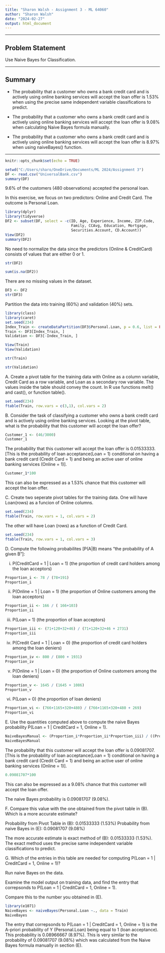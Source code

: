---
title: "Sharon Walsh - Assignment 3 - ML 64060"
author: "Sharon Walsh"
date: "2024-02-27"
output: html_document
---

***
## Problem Statement 

Use Naive Bayes for Classification. 

***

## Summary  

+ The probability that a customer who owns a bank credit card and is actively using online banking services will accept the loan offer is 1.53% when using the precise same independent variable classifications to predict.

+ The probability that a customer who owns a bank credit card and is actively using online banking services will accept the loan offer is 9.08% when calculating Naive Bayes formula manually.

+ The probability that a customer who owns a bank credit card and is actively using online banking services will accept the loan offer is 8.97% when using naiveBayes() function.

***










```{r setup, include=FALSE}
knitr::opts_chunk$set(echo = TRUE)
```


```{r}
setwd("C:/Users/sharo/OneDrive/Documents/ML 2024/Assignment 3")
DF <- read.csv("UniversalBank.csv")
summary(DF)
```

9.6% of the customers (480 observations) accepted the personal loan. 

In this exercise, we focus on two predictors: Online and Credit Card. 
The outcome is Personal Loan. 




```{r}
library(dplyr)
library(tidyverse)
DF2 <- subset(DF, select = -c(ID, Age, Experience, Income, ZIP.Code, 
                              Family, CCAvg, Education, Mortgage, 
                              Securities.Account, CD.Account))
View(DF2)
summary(DF2)
```
No need to normalize the data since the predictors (Online & CreditCard) consists of values that are either 0 or 1. 


```{r}
str(DF2)
```

```{r}
sum(is.na(DF2))
```
There are no missing values in the dataset. 


```{r}
DF3 <- DF2
str(DF3)
```

Partition the data into training (60%) and validation (40%) sets.

```{r}
library(class)
library(caret)
set.seed(234)
Index_Train <- createDataPartition(DF3$Personal.Loan, p = 0.6, list = FALSE)
Train <- DF3[Index_Train, ]
Validation <- DF3[-Index_Train, ]
```

```{r}
View(Train)
View(Validation)
```


```{r}
str(Train)
```

```{r}
str(Validation)
```

A. Create a pivot table for the training data with Online as a column variable, Credit Card as a row variable, and Loan as a secondary row variable. The values inside the table should convey the count. In R use functions melt() and cast(), or function table(). 


```{r}
set.seed(234)
ftable(Train, row.vars = c(3,1), col.vars = 2)
```


B. Consider the task of classifying a customer who owns a bank credit card and is actively using online banking services. Looking at the pivot table, what is the probability that this customer will accept the loan offer? 

```{r}
Customer_1 <- (46/3000)
Customer_1
```
The probability that this customer will accept the loan offer is 0.01533333.
[This is the probability of loan acceptance(Loan = 1) conditional on having a bank credit card (Credit Card = 1) and being an active user of online banking services (Online = 1)].

```{r}
Customer_1*100
```

This can also be expressed as a 1.53% chance that this customer will accept the loan offer. 

C. Create two seperate pivot tables for the training data. One will have Loan(rows) as a funcion of Online columns. 

```{r}
set.seed(234)
ftable(Train, row.vars = 1, col.vars = 2)
```

The other will have Loan (rows) as a function of Credit Card.

```{r}
set.seed(234)
ftable(Train, row.vars = 1, col.vars = 3)
```

D. Compute the following probabilites [P(A|B) means "the probability of A given B"]:

i. P(CreditCard = 1  | Loan = 1) (the proportion of credit card holders among the loan acceptors)

```{r}
Proportion_i <- 78 / (78+191)
Proportion_i
```

ii. P(Online = 1 | Loan = 1) (the proportion of Online customers among the loan acceptors)

```{r}
Proportion_ii <- 166 / ( 166+103)
Proportion_ii
```

iii. P(Loan = 1) (the proportion of loan acceptors)

```{r}
Proportion_iii <- (71+120+32+46) / (71+120+32+46 + 2731)
Proportion_iii
```

iv. P(Credit Card = 1 | Loan = 0) (the proportion of credit card holders among the loan deniers)

```{r}
Proportion_iv <- 800 / (800 + 1931)
Proportion_iv
```

v. P(Online = 1 | Loan = 0) (the proportion of Online customers among the loan deniers)

```{r}
Proportion_v <- 1645 / (1645 + 1086)
Proportion_v
```

vi. P(Loan = 0) (the proportion of loan deniers)

```{r}
Proportion_vi <- (766+1165+320+480) / (766+1165+320+480 + 269)
Proportion_vi
```

E. Use the quantities computed above to compute the naive Bayes probability 
P(Loan = 1 | CreditCard = 1, Online = 1). 

```{r}
NaiveBayesManual <- (Proportion_i*Proportion_ii*Proportion_iii) / ((Proportion_i*Proportion_ii*Proportion_iii) + (Proportion_iv*Proportion_v*Proportion_vi))
NaiveBayesManual
```
The probability that this customer will accept the loan offer is 0.09081707.
[This is the probability of loan acceptance(Loan = 1) conditional on having a bank credit card (Credit Card = 1) and being an active user of online banking services (Online = 1)].



```{r}
0.09081707*100
```
This can also be expressed as a 9.08% chance that this customer will accept the loan offer.


The naive Bayes probability is 0.09081707 (9.08%). 


F. Compare this value with the one obtained from the pivot table in (B). 
Which is a more accurate estimate?

Probability from Pivot Table in (B): 0.01533333 (1.53%)
Probability from naive Bayes in (E): 0.09081707 (9.08%)

The more accurate estimate is exact method of (B): 0.01533333 (1.53%).
The exact method uses the precise same independent variable classifications to predict.

G. Which of the entries in this table are needed for computing
P(Loan = 1 | CreditCard = 1, Online = 1)?

Run naive Bayes on the data. 

Examine the model output on training data, and find the entry that correpsonds to 
P(Loan = 1 | CreditCard = 1, Online = 1). 

Compare this to the number you obtained in (E). 

```{r}
library(e1071)
NaiveBayes <- naiveBayes(Personal.Loan ~., data = Train)
NaiveBayes
```
The entry that correpsonds to  P(Loan = 1 | CreditCard = 1, Online = 1) is the 
A-priori probability of Y (Personal.Loan) being equal to 1 (loan acceptance). 
This probability is 0.08966667 (8.97%). 
This is very similar to the probability of 0.09081707 (9.08%) which was calculated from the Naive Bayes formula manually in section (E).

